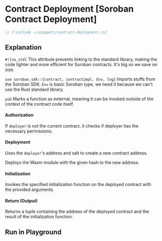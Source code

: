 
# Contract Deployment [Soroban Contract Deployment]

```rust
// [!include ~/snippets/contract-deployment.rs]
```

## Explanation

`#![no_std]` This attribute prevents linking to the standard library, making the code lighter and more efficient for Soroban contracts. It's big so we save on size.

`use soroban_sdk::{contract, contractimpl, Env, log}` Imports stuffs from the Soroban SDK. `Env` is basic Soroban type, we need it because we can't use the Rust standard library.

`pub` Marks a function as external, meaning it can be invoked outside of the context of the contract code itself.

#### Authorization

If `deployer` is not the current contract, it checks if deployer has the necessary permissions.

#### Deployment

Uses the `deployer`'s address and salt to create a new contract address.

Deploys the Wasm module with the given hash to the new address.

#### Initialization

Invokes the specified initialization function on the deployed contract with the provided arguments.

#### Return (Output)

Returns a tuple containing the address of the deployed contract and the result of the initialization function.

## Run in Playground

<Playground okashiID="bmfjrsnoyivdfxiwxqbgiuzmpqfp" />
